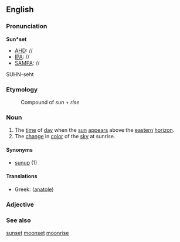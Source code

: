 ==English==
===Pronunciation===
'''Sun*set'''
*[[AHD]]: //
*[[IPA]]: //
*[[SAMPA]]: //
SUHN-seht
===Etymology===
:Compound of ''sun'' + ''rise''

===Noun===
#The [[time]] of [[day]] when the [[sun]] [[appear]]s above the [[eastern]] [[horizon]].
#The [[change]] in [[color]] of the [[sky]] at sunrise.

====Synonyms====
*[[sunup]] (1)

====Translations====

*Greek: ([[anatole]])

===Adjective===

===See also===
[[sunset]] [[moonset]] [[moonrise]]